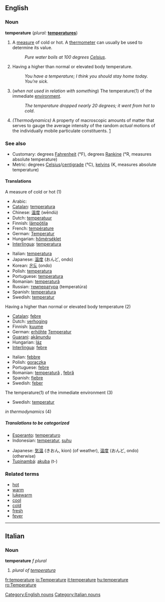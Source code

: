 {{wikipedia}}
==English==

===Noun===
'''temperature'''  (''plural:'' '''[[temperatures]]''')

# A [[measure]] of cold or hot. A [[thermometer]] can usually be used to determine its value.
#:''Pure water boils at 100 degrees [[Celsius]]''.
# Having a higher than normal or elevated body temperature.
#:''You have a temperature; I think you should stay home today. You’re sick.''
# (''when not used in relation with something'') The temperature(1) of the immediate [[environment]].
#:''The temperature dropped nearly 20 degrees; it went from hot to cold''.
# ''(Thermodynamics)'' A property of macroscopic amounts of matter that serves to gauge the average intensity of the random ''actual'' motions of the individually mobile particulate constituents. [http://arxiv.org/pdf/physics/0004055]

===See also===
*Customary: degrees [[Fahrenheit]] (°F), degrees [[Rankine]] (°R, measures absolute temperature)
*Metric: degrees [[Celsius]]/[[centigrade]] (°C), [[kelvin]]s (K, measures absolute temperature)

====Translations====
;A measure of cold or hot (1)
{{top}}
*Arabic: {{ARchar|[[درجة الحرارة]]}} {{Unicode|(dárajet al-ħarára)}} {{f}}
*[[Catalan]]: [[temperatura]] {{f}}
*Chinese: [[温度]] (wēndù)
*Dutch: [[temperatuur]] {{m}}
*Finnish: [[lämpötila]]
*French: [[température]]
*German: [[Temperatur]] {{f}}
*Hungarian: [[hőmérséklet]]
*[[Interlingua]]: [[temperatura]]
{{mid}}
*Italian: [[temperatura]] {{f}}
*Japanese: [[温度]] (おんど, ondo)
*Korean: [[온도]] (ondo)
*Polish: [[temperatura]] {{f}}
*Portuguese: [[temperatura]] {{f}}
*Romanian: [[temperatură]] {{f}}
*Russian: [[температура]] (temperatúra) {{f}}
*Spanish: [[temperatura]] {{f}}
*Swedish: [[temperatur]]
{{bottom}}

;Having a higher than normal or elevated body temperature (2)
{{top}}
*[[Catalan]]: [[febre]] {{f}}
*Dutch: [[verhoging]] {{f}}
*Finnish: [[kuume]]
*German: [[erhöht]]e [[Temperatur]] {{f}}
*[[Guarani]]: [[akãnundu]]
*Hungarian: [[láz]]
*[[Interlingua]]: [[febre]]
{{mid}}
*Italian: [[febbre]] {{f}}
*Polish: [[gorączka]] {{f}}
*Portuguese: [[febre]] {{f}}
*Romanian: [[temperatură]] {{f}}, [[febră]] {{f}}
*Spanish: [[fiebre]] {{f}}
*Swedish: [[feber]]
{{bottom}}

;The temperature(1) of the immediate environment (3)
{{top}}
*Swedish: [[temperatur]]
{{mid}}
{{bottom}}


;''in thermodynamics'' (4)
{{top}}
{{mid}}
{{bottom}}

=====Translations to be categorized=====
{{checktrans}}
{{top}}
*[[Esperanto]]: [[temperaturo]]
*Indonesian: [[temperatur]], [[suhu]]
{{mid}}
*Japanese: [[気温]] (きおん, kion) (of weather), [[温度]] (おんど, ondo) (otherwise)
*[[Tupinambá]]: [[akuba]] (t-)
{{bottom}}

===Related terms===
*[[hot]]
*[[warm]]
*[[lukewarm]]
*[[cool]]
*[[cold]]
*[[fresh]]
*[[fever]]


----

==Italian==
===Noun===
'''temperature''' ''f plural''

# ''plural of [[temperatura]]''

[[Category:English nouns]]
[[Category:Italian nouns]]

[[fr:temperature]]
[[io:Temperature]]
[[it:temperature]]
[[hu:temperature]]
[[ro:Temperature]]